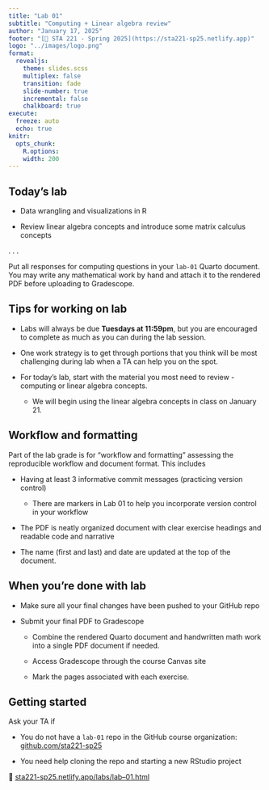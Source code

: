 ```yaml
---
title: "Lab 01" 
subtitle: "Computing + Linear algebra review"
author: "January 17, 2025"
footer: "[🔗 STA 221 - Spring 2025](https://sta221-sp25.netlify.app)"
logo: "../images/logo.png"
format: 
  revealjs:
    theme: slides.scss
    multiplex: false
    transition: fade
    slide-number: true
    incremental: false 
    chalkboard: true
execute:
  freeze: auto
  echo: true
knitr:
  opts_chunk: 
    R.options:      
    width: 200
---
```


## Today's lab

-   Data wrangling and visualizations in R

-   Review linear algebra concepts and introduce some matrix calculus concepts

. . .

Put all responses for computing questions in your `lab-01` Quarto document. You may write any mathematical work by hand and attach it to the rendered PDF before uploading to Gradescope.

## Tips for working on lab

-   Labs will always be due **Tuesdays at 11:59pm**, but you are encouraged to complete as much as you can during the lab session.

-   One work strategy is to get through portions that you think will be most challenging during lab when a TA can help you on the spot.

-   For today's lab, start with the material you most need to review - computing or linear algebra concepts.

    -   We will begin using the linear algebra concepts in class on January 21.

## Workflow and formatting

Part of the lab grade is for “workflow and formatting” assessing the reproducible workflow and document format. This includes

-   Having at least 3 informative commit messages (practicing version control)

    -   There are markers in Lab 01 to help you incorporate version control in your workflow

-   The PDF is neatly organized document with clear exercise headings and readable code and narrative

-   The name (first and last) and date are updated at the top of the document.

## **When you’re done with lab**

-   Make sure all your final changes have been pushed to your GitHub repo

-   Submit your final PDF to Gradescope

    -   Combine the rendered Quarto document and handwritten math work into a single PDF document if needed.

    -   Access Gradescope through the course Canvas site

    -   Mark the pages associated with each exercise.

## Getting started 

Ask your TA if

-   You do not have a `lab-01` repo in the GitHub course organization: [github.com/sta221-sp25](https://github.com/sta221-sp25)

-   You need help cloning the repo and starting a new RStudio project

🔗 [sta221-sp25.netlify.app/labs/lab–01.html](https://sta221-sp25.netlify.app/labs/lab–01.html)

